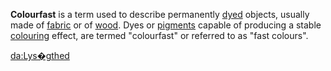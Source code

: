 '''Colourfast''' is a term used to describe permanently [[dye]]d objects, usually made of  [[fabric]] or of [[wood]]. Dyes or [[pigment]]s capable of producing a stable [[colour|colouring]] effect, are termed "colourfast" or referred to as "fast colours".

[[da:Lys�gthed]]